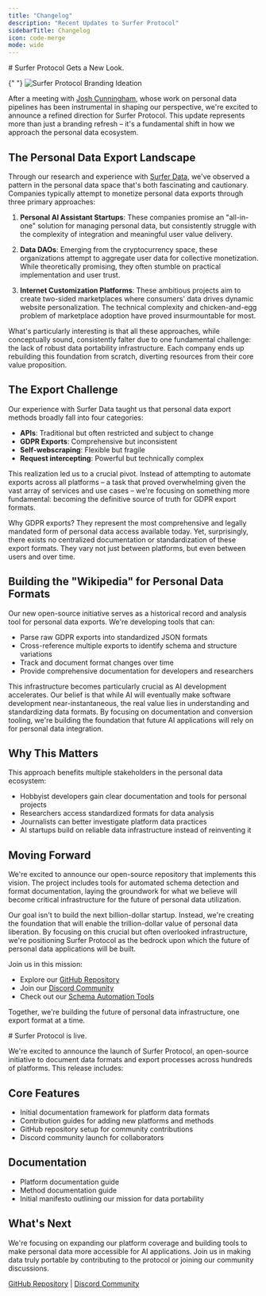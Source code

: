 ```yaml
---
title: "Changelog"
description: "Recent Updates to Surfer Protocol"
sidebarTitle: Changelog
icon: code-merge
mode: wide
---
```


<Update label="2024-10-31" description="v0.1.1">
  # Surfer Protocol Gets a New Look.

{" "}
<img
  src="images/SurferProtocolBranding.png"
  alt="Surfer Protocol Branding Ideation"
/>

After a meeting with [Josh Cunningham](https://www.joshcanhelp.com/personal-data-pipeline/), whose work on personal data pipelines has been instrumental in shaping our perspective, we're excited to announce a refined direction for Surfer Protocol. This update represents more than just a branding refresh – it's a fundamental shift in how we approach the personal data ecosystem.

## The Personal Data Export Landscape

Through our research and experience with [Surfer Data](https://surfsup.ai/), we've observed a pattern in the personal data space that's both fascinating and cautionary. Companies typically attempt to monetize personal data exports through three primary approaches:

1. **Personal AI Assistant Startups**: These companies promise an "all-in-one" solution for managing personal data, but consistently struggle with the complexity of integration and meaningful user value delivery.

2. **Data DAOs**: Emerging from the cryptocurrency space, these organizations attempt to aggregate user data for collective monetization. While theoretically promising, they often stumble on practical implementation and user trust.

3. **Internet Customization Platforms**: These ambitious projects aim to create two-sided marketplaces where consumers' data drives dynamic website personalization. The technical complexity and chicken-and-egg problem of marketplace adoption have proved insurmountable for most.

What's particularly interesting is that all these approaches, while conceptually sound, consistently falter due to one fundamental challenge: the lack of robust data portability infrastructure. Each company ends up rebuilding this foundation from scratch, diverting resources from their core value proposition.

## The Export Challenge

Our experience with Surfer Data taught us that personal data export methods broadly fall into four categories:

- **APIs**: Traditional but often restricted and subject to change
- **GDPR Exports**: Comprehensive but inconsistent
- **Self-webscraping**: Flexible but fragile
- **Request intercepting**: Powerful but technically complex

This realization led us to a crucial pivot. Instead of attempting to automate exports across all platforms – a task that proved overwhelming given the vast array of services and use cases – we're focusing on something more fundamental: becoming the definitive source of truth for GDPR export formats.

Why GDPR exports? They represent the most comprehensive and legally mandated form of personal data access available today. Yet, surprisingly, there exists no centralized documentation or standardization of these export formats. They vary not just between platforms, but even between users and over time.

## Building the "Wikipedia" for Personal Data Formats

Our new open-source initiative serves as a historical record and analysis tool for personal data exports. We're developing tools that can:

- Parse raw GDPR exports into standardized JSON formats
- Cross-reference multiple exports to identify schema and structure variations
- Track and document format changes over time
- Provide comprehensive documentation for developers and researchers

This infrastructure becomes particularly crucial as AI development accelerates. Our belief is that while AI will eventually make software development near-instantaneous, the real value lies in understanding and standardizing data formats. By focusing on documentation and conversion tooling, we're building the foundation that future AI applications will rely on for personal data integration.

## Why This Matters

This approach benefits multiple stakeholders in the personal data ecosystem:

- Hobbyist developers gain clear documentation and tools for personal projects
- Researchers access standardized formats for data analysis
- Journalists can better investigate platform data practices
- AI startups build on reliable data infrastructure instead of reinventing it

## Moving Forward

We're excited to announce our open-source repository that implements this vision. The project includes tools for automated schema detection and format documentation, laying the groundwork for what we believe will become critical infrastructure for the future of personal data utilization.

Our goal isn't to build the next billion-dollar startup. Instead, we're creating the foundation that will enable the trillion-dollar value of personal data liberation. By focusing on this crucial but often overlooked infrastructure, we're positioning Surfer Protocol as the bedrock upon which the future of personal data applications will be built.

Join us in this mission:

- Explore our [GitHub Repository](https://github.com/Surfer-Protocol/Protocol)
- Join our [Discord Community](https://discord.gg/Tjg7pjcFNP)
- Check out our [Schema Automation Tools](https://github.com/Surfer-Protocol/auto-schema)

Together, we're building the future of personal data infrastructure, one export format at a time.

</Update>
<Update label="2024-10-11" description="v0.1.0">
  # Surfer Protocol is live.

We're excited to announce the launch of Surfer Protocol, an open-source initiative to document data formats and export processes across hundreds of platforms. This release includes:

## Core Features

- Initial documentation framework for platform data formats
- Contribution guides for adding new platforms and methods
- GitHub repository setup for community contributions
- Discord community launch for collaborators

## Documentation

- Platform documentation guide
- Method documentation guide
- Initial manifesto outlining our mission for data portability

## What's Next

We're focusing on expanding our platform coverage and building tools to make personal data more accessible for AI applications. Join us in making data truly portable by contributing to the protocol or joining our community discussions.

[GitHub Repository](https://github.com/Surfer-Protocol/Protocol) | [Discord Community](https://discord.gg/Tjg7pjcFNP)

</Update>
